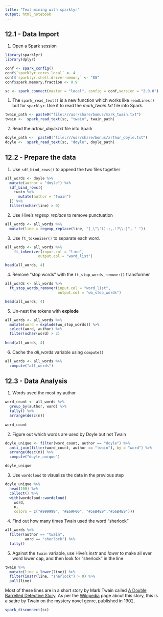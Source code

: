 ```yaml
---
title: "Text mining with sparklyr"
output: html_notebook
---
```


## 12.1 -  Data Import

1. Open a Spark session
```r
library(sparklyr)
library(dplyr)

conf <- spark_config()
conf$`sparklyr.cores.local` <- 4
conf$`sparklyr.shell.driver-memory` <- "8G"
conf$spark.memory.fraction <- 0.9

sc <- spark_connect(master = "local", config = conf,version = "2.0.0")
```


1. The `spark_read_text()` is a new function which works like `readLines()` but for `sparklyr`. Use it to read the *mark_twain.txt* file into Spark.
```r
twain_path <- paste0("file:///usr/share/bonus/mark_twain.txt")
twain <-  spark_read_text(sc, "twain", twain_path) 
```

2. Read the *arthur_doyle.txt* file into Spark
```r
doyle_path <-  paste0("file:///usr/share/bonus/arthur_doyle.txt")
doyle <-  spark_read_text(sc, "doyle", doyle_path) 
```


## 12.2 - Prepare the data

1. Use `sdf_bind_rows()` to append the two files together
```r
all_words <- doyle %>%
  mutate(author = "doyle") %>%
  sdf_bind_rows({
    twain %>%
      mutate(author = "twain")
  }) %>%
  filter(nchar(line) > 0)
```

2. Use Hive's *regexp_replace* to remove punctuation
```r
all_words <- all_words %>%
  mutate(line = regexp_replace(line, "[_\"\'():;,.!?\\-]", " ")) 
```

3. Use `ft_tokenizer()` to separate each word. 
```r
all_words <- all_words %>%
    ft_tokenizer(input.col = "line",
               output.col = "word_list")

head(all_words, 4)
```

4. Remove "stop words" with the `ft_stop_words_remover()` transformer
```r
all_words <- all_words %>%
  ft_stop_words_remover(input.col = "word_list",
                        output.col = "wo_stop_words")

head(all_words, 4)
```

5. Un-nest the tokens with **explode** 
```r
all_words <- all_words %>%
  mutate(word = explode(wo_stop_words)) %>%
  select(word, author) %>%
  filter(nchar(word) > 2)
  
head(all_words, 4)
```

6. Cache the *all_words* variable using `compute()`  
```r
all_words <- all_words %>%
  compute("all_words")
```


## 12.3 - Data Analysis

1. Words used the most by author

```r
word_count <- all_words %>%
  group_by(author, word) %>%
  tally() %>%
  arrange(desc(n)) 
  
word_count
```

2. Figure out which words are used by Doyle but not Twain

```r
doyle_unique <- filter(word_count, author == "doyle") %>%
  anti_join(filter(word_count, author == "twain"), by = "word") %>%
  arrange(desc(n)) %>%
  compute("doyle_unique")

doyle_unique
```

3. Use `wordcloud` to visualize the data in the previous step
```r
doyle_unique %>%
  head(100) %>%
  collect() %>%
  with(wordcloud::wordcloud(
    word, 
    n,
    colors = c("#999999", "#E69F00", "#56B4E9","#56B4E9")))
```

4. Find out how many times Twain used the word "sherlock"
```r

all_words %>%
  filter(author == "twain",
         word == "sherlock") %>%
  tally()
```

5. Against the `twain` variable, use Hive's *instr* and *lower* to make all ever word lower cap, and then look for "sherlock" in the line
```r

twain %>%
  mutate(line = lower(line)) %>%
  filter(instr(line, "sherlock") > 0) %>%
  pull(line)

```

Most of these lines are in a short story by Mark Twain called [A Double Barrelled Detective Story](https://www.gutenberg.org/files/3180/3180-h/3180-h.htm#link2H_4_0008). As per the [Wikipedia](https://en.wikipedia.org/wiki/A_Double_Barrelled_Detective_Story) page about this story, this is a satire by Twain on the mystery novel genre, published in 1902.


```r
spark_disconnect(sc)
```
